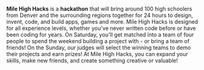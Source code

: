 <p className="text-lg leading-relaxed font-light">

**Mile High Hacks** is a **hackathon** that will bring
around 100 high schoolers from Denver and the surrounding regions
together for 24 hours to design, invent, code, and build apps,
games and more. Mile High Hacks is designed for all experience levels, whether
you've never written code before or have been coding for years.
On Saturday, you'll get matched into a team of four
people to spend the weekend building a project with - or bring a team of friends! On the
Sunday, our judges will select the winning teams to demo their
projects and earn prizes! At Mile High Hacks, you can expand your skills, make new friends, and create something creative or valuable!
</p>
